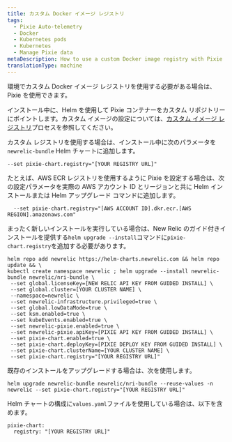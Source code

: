 ```yaml
---
title: カスタム Docker イメージ レジストリ
tags:
  - Pixie Auto-telemetry
  - Docker
  - Kubernetes pods
  - Kubernetes
  - Manage Pixie data
metaDescription: How to use a custom Docker image registry with Pixie
translationType: machine
---
```


環境でカスタム Docker イメージ レジストリを使用する必要がある場合は、Pixie を使用できます。

インストール中に、Helm を使用して Pixie コンテナーをカスタム リポジトリーにポイントします。カスタム イメージの設定については、[カスタム イメージ レジストリ](https://docs.pixielabs.ai/reference/admin/deploy-options/#custom-image-registry)プロセスを参照してください。

カスタム レジストリを使用する場合は、インストール中に次のパラメータを`newrelic-bundle` Helm チャートに追加します。

```
--set pixie-chart.registry="[YOUR REGISTRY URL]"
```

たとえば、AWS ECR レジストリを使用するように Pixie を設定する場合は、次の設定パラメータを実際の AWS アカウント ID とリージョンと共に Helm インストールまたは Helm アップグレード コマンドに追加します。

```
  --set pixie-chart.registry="[AWS ACCOUNT ID].dkr.ecr.[AWS REGION].amazonaws.com"
```

まったく新しいインストールを実行している場合は、New Relic のガイド付きインストールを提供する`helm upgrade --install`コマンドに`pixie-chart.registry`を追加する必要があります。

```
helm repo add newrelic https://helm-charts.newrelic.com && helm repo update && \
kubectl create namespace newrelic ; helm upgrade --install newrelic-bundle newrelic/nri-bundle \
 --set global.licenseKey=[NEW RELIC API KEY FROM GUIDED INSTALL] \
 --set global.cluster=[YOUR CLUSTER NAME] \
 --namespace=newrelic \
 --set newrelic-infrastructure.privileged=true \
 --set global.lowDataMode=true \
 --set ksm.enabled=true \
 --set kubeEvents.enabled=true \
 --set newrelic-pixie.enabled=true \
 --set newrelic-pixie.apiKey=[PIXIE API KEY FROM GUIDED INSTALL] \
 --set pixie-chart.enabled=true \
 --set pixie-chart.deployKey=[PIXIE DEPLOY KEY FROM GUIDED INSTALL] \
 --set pixie-chart.clusterName=[YOUR CLUSTER NAME] \
 --set pixie-chart.registry="[YOUR REGISTRY URL]"
```

既存のインストールをアップグレードする場合は、次を使用します。

```
helm upgrade newrelic-bundle newrelic/nri-bundle --reuse-values -n newrelic --set pixie-chart.registry="[YOUR REGISTRY URL]"
```

Helm チャートの構成に`values.yaml`ファイルを使用している場合は、以下を含めます。

```
pixie-chart:
  registry: "[YOUR REGISTRY URL]"
```